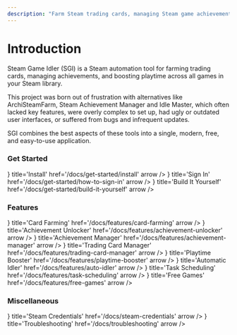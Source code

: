 ```yaml
---
description: "Farm Steam trading cards, managing Steam game achievements, and idle Steam games with Steam Game Idler (SGI)."
---
```



 
# Introduction

Steam Game Idler (SGI) is a Steam automation tool for farming trading cards, managing achievements, and boosting playtime across all games in your Steam library.

This project was born out of frustration with alternatives like ArchiSteamFarm, Steam Achievement Manager and Idle Master, which often lacked key features, were overly complex to set up, had ugly or outdated user interfaces, or suffered from bugs and infrequent updates.

SGI combines the best aspects of these tools into a single, modern, free, and easy-to-use application.

### Get Started

<Cards>
    <Cards.Card icon={<GrInstallOption />} title='Install' href='/docs/get-started/install' arrow />
    <Cards.Card icon={<FaSignInAlt />} title='Sign In' href='/docs/get-started/how-to-sign-in' arrow />
    <Cards.Card icon={<FaTools />} title='Build It Yourself' href='/docs/get-started/build-it-yourself' arrow />
</Cards>

### Features

<Cards>
    <Cards.Card icon={<TbCardsFilled />} title='Card Farming' href='/docs/features/card-farming' arrow />
    <Cards.Card icon={<FaAward />} title='Achievement Unlocker' href='/docs/features/achievement-unlocker' arrow />
    <Cards.Card icon={<FaAward />} title='Achievement Manager' href='/docs/features/achievement-manager' arrow />
    <Cards.Card icon={<TbBuildingStore />} title='Trading Card Manager' href='/docs/features/trading-card-manager' arrow />
    <Cards.Card icon={<IoPlay />} title='Playtime Booster' href='/docs/features/playtime-booster' arrow />
    <Cards.Card icon={<TbHourglassLow />} title='Automatic Idler' href='/docs/features/auto-idler' arrow />
    <Cards.Card icon={<TbClock />} title='Task Scheduling' href='/docs/features/task-scheduling' arrow />
    <Cards.Card icon={<TbGift />} title='Free Games' href='/docs/features/free-games' arrow />
</Cards>

### Miscellaneous

<Cards>
    <Cards.Card icon={<FaSteam />} title='Steam Credentials' href='/docs/steam-credentials' arrow />
    <Cards.Card icon={<FaQuoteRight />} title='Troubleshooting' href='/docs/troubleshooting' arrow />
</Cards>
